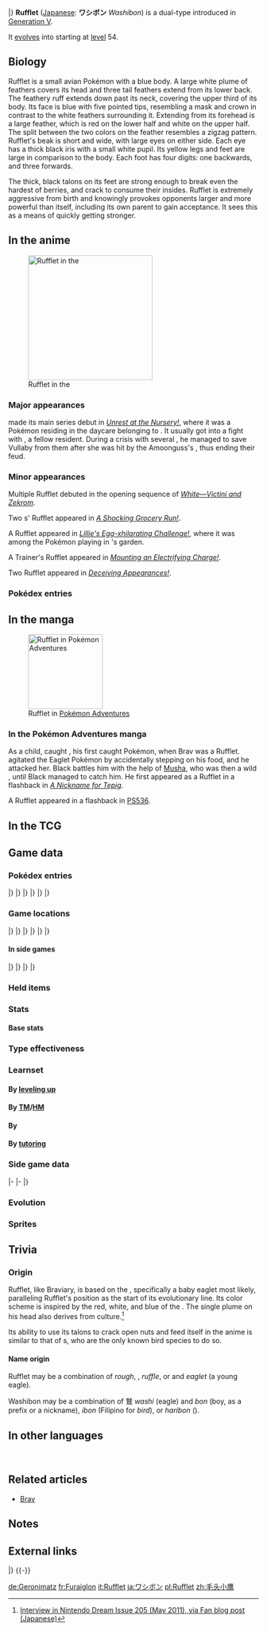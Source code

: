 {{PokémonPrevNext/Head|type=Normal|type2=Flying}}
{{PokémonPrevNext/Pokémon|type=Normal|prevnum=626|prev=Bouffalant|nextnum=628|next=Braviary|roundleft=tl|roundright=tr}}
{{PokémonPrevNext/Disambig|species=Rufflet}}
|}
{{Pokémon Infobox
|name=Rufflet
|jname=ワシボン
|tmname=Washibon
|category=Eaglet
|type1=Normal
|type2=Flying
|abilitylayout=2
|ability1=Keen Eye
|ability2=Sheer Force
|abilityd=Hustle
|ndex=627
|udex=133
|u2dex=109
|adex=075
|height-ftin=1'08"
|height-m=0.5
|weight-lbs=23.1
|weight-kg=10.5
|egggroupn=1
|egggroup1=Flying
|eggcycles=20
|expyield=70
|lv100exp=1,250,000
|gendercode=0
|color=White
|evtotal=1
|evat=1
|catchrate=190
|body=09
|pokefordex=rufflet
|generation=5
|friendship=70
}}
'''Rufflet''' ([[List of Japanese Pokémon names|Japanese]]: '''ワシボン''' ''Washibon'') is a dual-type {{2t|Normal|Flying}} {{OBP|Pokémon|species}} introduced in [[Generation V]].

It [[Evolution|evolves]] into {{p|Braviary}} starting at [[level]] 54.

==Biology==
Rufflet is a small avian Pokémon with a blue body. A large white plume of feathers covers its head and three tail feathers extend from its lower back. The feathery ruff extends down past its neck, covering the upper third of its body. Its face is blue with five pointed tips, resembling a mask and crown in contrast to the white feathers surrounding it. Extending from its forehead is a large feather, which is red on the lower half and white on the upper half. The split between the two colors on the feather resembles a zigzag pattern. Rufflet's beak is short and wide, with large eyes on either side. Each eye has a thick black iris with a small white pupil. Its yellow legs and feet are large in comparison to the body. Each foot has four digits: one backwards, and three forwards. 

The thick, black talons on its feet are strong enough to break even the hardest of berries, and crack {{p|Shellder}} to consume their insides. Rufflet is extremely aggressive from birth and knowingly provokes opponents larger and more powerful than itself, including its own parent to gain acceptance. It sees this as a means of quickly getting stronger.

==In the anime==
[[File:Rufflet anime.png|thumb|left|250px|Rufflet in the {{pkmn|anime}}]]
===Major appearances===
{{DL|Layla (BW095)|Rufflet}} made its main series debut in ''[[BW095|Unrest at the Nursery!]]'', where it was a Pokémon residing in the daycare belonging to {{OBP|Layla|BW095}}. It usually got into a fight with {{p|Vullaby}}, a fellow resident. During a crisis with several {{p|Amoonguss}}, he managed to save Vullaby from them after she was hit by the Amoonguss's {{m|Sludge Bomb}}, thus ending their feud.

===Minor appearances===
Multiple Rufflet debuted in the opening sequence of ''[[M14|White—Victini and Zekrom]]''.

Two {{pkmn|Trainer}}s' Rufflet appeared in ''[[SM006|A Shocking Grocery Run!]]''.

A Rufflet appeared in ''[[SM008|Lillie's Egg-xhilarating Challenge!]]'', where it was among the Pokémon playing in {{an|Lillie}}'s garden.

A Trainer's Rufflet appeared in ''[[SM041|Mounting an Electrifying Charge!]]''.

Two Rufflet appeared in ''[[SM046|Deceiving Appearances!]]''.

===Pokédex entries===
{{Animedexheader|Unova}}
{{Animedexbody|BW095|Rufflet|Ash's Pokédex|Rufflet, the Eaglet Pokémon. Rufflet's talons are powerful. Able to crack open even the toughest Berries. It often challenges stronger opponents to battle.}}
{{Animedexfooter/Pokémon|''Best Wishes''|Unova}}

==In the manga==
[[File:Black Brav Rufflet.png|150px|thumb|Rufflet in [[Pokémon Adventures]]]]
===In the Pokémon Adventures manga===
{{main|Brav}}
As a child, {{adv|Black}} caught {{DL|Black (Adventures)|Brav}}, his first caught Pokémon, when Brav was a Rufflet. {{adv|Bianca}} agitated the Eaglet Pokémon by accidentally stepping on his food, and he attacked her. Black battles him with the help of [[Musha]], who was then a wild {{p|Munna}}, until Black managed to catch him. He first appeared as a Rufflet in a flashback in ''[[PS463|A Nickname for Tepig]]''.

A Rufflet appeared in a flashback in [[PS536]].

==In the TCG==
{{main|Rufflet (TCG)}}

==Game data==

===Pokédex entries===
{{Dex/Header|type=Normal|type2=Flying}}
{{Dex/NA|gen=V}}
{{Dex/Gen|gen=V}}
{{Dex/Entry1|v=Black|t=FFF|entry=They crush berries with their talons. They bravely stand up to any opponent, no matter how strong it is.}}
{{Dex/Entry1|v=White|entry=They will challenge anything, even strong opponents, without fear. Their frequent fights help them become stronger.}}
{{Dex/Entry2|v=Black 2|v2=White 2|t=FFF|entry=It stands up to massive opponents, not out of courage, but out of recklessness. But that is how it gets stronger.}}
|}
|}
{{Dex/Gen|gen=VI}}
{{Dex/Entry1|v=X|t=FFF|entry=They crush berries with their talons. They bravely stand up to any opponent, no matter how strong it is.}}
{{Dex/Entry1|v=Y|entry=They will challenge anything, even strong opponents, without fear. Their frequent fights help them become stronger.}}
{{Dex/Entry1|v=Omega Ruby|t=FFF|entry=They crush berries with their talons. They bravely stand up to any opponent, no matter how strong it is.}}
{{Dex/Entry1|v=Alpha Sapphire|t=FFF|entry=They will challenge anything, even strong opponents, without fear. Their frequent fights help them become stronger.}}
|}
|}
{{Dex/Gen|gen=VII}}
{{Dex/Entry1|v=Sun|entry=They pick fights indiscriminately. They grow stronger and more powerful each time they faint or are injured.}}
{{Dex/Entry1|v=Moon|entry=With its sharp claws, this Pokémon pierces its prey, and then it pecks at them. Although it also consumes berries, it's a carnivore at heart.}}
{{Dex/Entry1|v=Ultra Sun|entry=With its powerful legs and sturdy claws, it can crack even the hard shells of Shellder and pluck out their insides.}}
{{Dex/Entry1|v=Ultra Moon|entry=Known as a natural-born warrior, soon after its hatching, it will challenge its parent to a fight in order to gain their acceptance.}}
|}
|}
{{Dex/Footer}}

===Game locations===
{{Availability/Header|type=Normal|type2=Flying}}
{{Availability/NA|gen=V}}
{{Availability/Gen|gen=V}}
{{Availability/Entry1/None|1|v=Black}}
{{Availability/Entry1|1|v=White|area=[[Route]]s {{rtn|10|Unova}} and {{rtn|11|Unova}}, {{OBP|Victory Road|Black and White}}, [[Village Bridge]]}}
{{Availability/Entry1/None|1|v=Black 2}}
{{Availability/Entry1|1|v=White 2|area={{rt|23|Unova}}}}
|}
|}
{{Availability/Gen|gen=VI}}
{{Availability/Entry2|v=X|v2=Y|t=fff|area=[[Friend Safari]] ([[Friend Safari#Flying-type Safari|Flying]])}}
{{Availability/Entry2|v=Omega Ruby|t=FFF|v2=Alpha Sapphire|t2=fff|area=[[Mirage Mountains|Mirage Mountain]] (north of [[Lilycove City]])}}
|}
|}
{{Availability/Gen|gen=VII}}
{{Availability/Entry1|1|v=Sun|area={{rt|3|Alola}}, [[Poké Pelago]]}}
{{Availability/Entry1/None|1|v=Moon}}
{{Availability/Entry1|1|v=Ultra Sun|area={{rt|3|Alola}}}}
{{Availability/Entry1/None|1|v=Ultra Moon}}
|}
|}
{{Availability/Footer}}

====In side games====
{{Availability/Header|type=Normal|type2=Flying}}
{{Availability/NA|gen=V}}
{{Availability/Gen|gen=V}}
{{Availability/Entry1|1|v=Rumble Blast|color={{fire color}}|area=Canyon: [[Rugged Flats]]}}
{{Availability/Entry1|1|v=Conquest|color={{silver color}}|area=[[Avia]]}}
{{Availability/Entry1|1|v=MD GTI|link=Pokémon Mystery Dungeon: Gates to Infinity|color={{silver color}}|area=[[Dreamy Island]] (1F-25F), [[Moonlit Forest]] (Mapless Street), [[Rusty Mountain]] (1F-24F), [[Jaws of the Abyss]] (Golden Chamber), [[Smoking Mountain]] (Golden Chamber), [[Slumbering Cave]] (B1-B99), [[Path of No Return]] (B1-B99), [[Scalchop Beach]] (1F-14F), [[Ultimate Wilds]] (B9), Magnagate dungeons}}
{{Availability/Entry1|1|v=Rumble U|color={{fire color}}|area=[[Secret Warehouse#Walking a Thin Line|Secret Warehouse: Walking a Thin Line]]}}
|}
|}
{{Availability/Gen|gen=VI}}
{{Availability/Entry1|1|v=Battle Trozei|color={{defense color}}|area=[[Safari Jungle#Saturday Stage 2|Safari Jungle: Stage 2]]{{dotw|Sa}}}}
{{Availability/Entry1|1|v=Shuffle|color={{beauty color}}|area=[[Wacky Workshop|Wacky Workshop: Stage 171]]<br>[[Marron Trail|Marron Trail: Stage 682]]}}
{{Availability/Entry1|1|v=Rumble World|color={{fire color}}|area=[[Dark Land#Boundless Prairie|Dark Land: Boundless Prairie]] <small>(All Areas)</small>}}
|}
|}
{{Availability/Footer}}

===Held items===

===Stats===
====Base stats====
{{BaseStats
|type=Normal
|type2=Flying
|HP=70
|Attack=83
|Defense=50
|SpAtk=37
|SpDef=50
|Speed=60}}

===Type effectiveness===
{{TypeEffectiveness|
type1=Normal
|type2=Flying
|Normal=  100
|Fighting=100
|Flying=  100
|Poison=  100
|Ground=    0
|Rock=    200
|Bug=      50
|Ghost=     0
|Steel=   100
|Fire=    100
|Water=   100
|Grass=    50
|Electric=200
|Psychic= 100
|Ice=     200
|Dragon=  100
|Dark=    100
|Fairy = 100
|notes=yes
|flying=yes
|newground=1
|normal=yes
|newghost=1}}

===Learnset===
====By [[Level|leveling up]]====
{{learnlist/levelh/7|Rufflet|Normal|Flying|5}}
{{learnlist/level7|1|Peck|Flying|Physical|35|100|35||'''}}
{{learnlist/level7|1|Leer|Normal|Status|&mdash;|100|30}}
{{learnlist/level7|5|Fury Attack|Normal|Physical|15|85|20||'''}}
{{learnlist/level7|10|Wing Attack|Flying|Physical|60|100|35||'''}}
{{learnlist/level7|14|Hone Claws|Dark|Status|&mdash;|&mdash;|15}}
{{learnlist/level7|19|Scary Face|Normal|Status|&mdash;|100|10}}
{{learnlist/level7|23|Aerial Ace|Flying|Physical|60|&mdash;|20||'''}}
{{learnlist/level7|28|Slash|Normal|Physical|70|100|20||'''}}
{{learnlist/level7|32|Defog|Flying|Status|&mdash;|&mdash;|15}}
{{learnlist/level7|37|Tailwind|Flying|Status|&mdash;|&mdash;|15}}
{{learnlist/level7|41|Air Slash|Flying|Special|75|95|15||'''}}
{{learnlist/level7|46|Crush Claw|Normal|Physical|75|95|10||'''}}
{{learnlist/level7|50|Sky Drop|Flying|Physical|60|100|10||'''}}
{{learnlist/level7|55|Whirlwind|Normal|Status|&mdash;|&mdash;|20}}
{{learnlist/level7|59|Brave Bird|Flying|Physical|120|100|15||'''}}
{{learnlist/level7|64|Thrash|Normal|Physical|120|100|10||'''}}
{{learnlist/levelf/7|Rufflet|Normal|Flying|5}}

====By [[TM]]/[[HM]]====
{{learnlist/tmh/7|Rufflet|Normal|Flying|5}}
{{learnlist/tm7|TM01|Work Up|Normal|Status|&mdash;|&mdash;|30}}
{{learnlist/tm7|TM06|Toxic|Poison|Status|&mdash;|90|10}}
{{learnlist/tm7|TM08|Bulk Up|Fighting|Status|&mdash;|&mdash;|20}}
{{learnlist/tm7|TM10|Hidden Power|Normal|Special|60|100|15}}
{{learnlist/tm7|TM11|Sunny Day|Fire|Status|&mdash;|&mdash;|5}}
{{learnlist/tm7|TM17|Protect|Normal|Status|&mdash;|&mdash;|10}}
{{learnlist/tm7|TM18|Rain Dance|Water|Status|&mdash;|&mdash;|5}}
{{learnlist/tm7|TM19|Roost|Flying|Status|&mdash;|&mdash;|10}}
{{learnlist/tm7|TM21|Frustration|Normal|Physical|&mdash;|100|20||'''}}
{{learnlist/tm7|TM27|Return|Normal|Physical|&mdash;|100|20||'''}}
{{learnlist/tm7|TM32|Double Team|Normal|Status|&mdash;|&mdash;|15}}
{{learnlist/tm7|TM39|Rock Tomb|Rock|Physical|60|95|15}}
{{learnlist/tm7|TM40|Aerial Ace|Flying|Physical|60|&mdash;|20||'''}}
{{learnlist/tm7|TM42|Facade|Normal|Physical|70|100|20||'''}}
{{learnlist/tm7|TM44|Rest|Psychic|Status|&mdash;|&mdash;|10}}
{{learnlist/tm7|TM45|Attract|Normal|Status|&mdash;|100|15}}
{{learnlist/tm7|TM48|Round|Normal|Special|60|100|15||'''}}
{{learnlist/tm7|TM51|Steel Wing|Steel|Physical|70|90|25}}
{{learnlist/tm7|TM58|Sky Drop|Flying|Physical|60|100|10||'''}}
{{learnlist/tm7|TM65|Shadow Claw|Ghost|Physical|70|100|15}}
{{learnlist/tm7|TM76|Fly|Flying|Physical|90|95|15||'''}}
{{learnlist/tm7|TM80|Rock Slide|Rock|Physical|75|90|10}}
{{learnlist/tm7|TM87|Swagger|Normal|Status|&mdash;|85|15}}
{{learnlist/tm7|TM88|Sleep Talk|Normal|Status|&mdash;|&mdash;|10}}
{{learnlist/tm7|TM89|U-turn|Bug|Physical|70|100|20}}
{{learnlist/tm7|TM90|Substitute|Normal|Status|&mdash;|&mdash;|10}}
{{learnlist/tm7|TM100|Confide|Normal|Status|&mdash;|&mdash;|20}}
{{learnlist/tmf/7|Rufflet|Normal|Flying|5}}

====By {{pkmn|breeding}}====
{{learnlist/breedh/7|Rufflet|Normal|Flying|5}}
{{learnlist/breed7null}}
{{learnlist/breedf/7|Rufflet|Normal|Flying|5}}

====By [[Move Tutor|tutoring]]====
{{learnlist/tutorh/7|Rufflet|Normal|Flying|5}}
{{learnlist/tutor7|Defog|Flying|Status|—|—|15|||no|yes}}
{{learnlist/tutor7|Heat Wave|Fire|Special|95|90|10|||no|yes}}
{{learnlist/tutor7|Snore|Normal|Special|50|100|15||'''|no|yes}}
{{learnlist/tutor7|Superpower|Fighting|Physical|120|100|5|||no|yes}}
{{learnlist/tutor7|Tailwind|Flying|Status|—|—|15|||no|yes}}
{{learnlist/tutorf/7|Rufflet|Normal|Flying|5}}

===Side game data===
{{Spindata/Head|type=Normal|type2=Flying}}
{{Spindata/RumbleBlast|col=6|type=Normal
|att=3
|def=2
|speed=3
}}
|-
{{Spindata/Conquest|col=6|type=Normal|ndex=627
|HP=3
|atk=3
|spd=2
|def=2
|range=4
|move=Wing Attack
|ability1=Keen Eye
|ability2=Pride
|ability3=Celebrate
|evo=Evolves into {{p|Braviary}} when its Attack is 119 or higher
|link={{DL|List of Pokémon Conquest characters|Haruyuki}}, '''[[Masamune]]''', {{DL|List of Pokémon Conquest characters|Munetoki}}, and {{DL|List of Pokémon Conquest characters|Naoshige}}
}}
|-
{{Spindata/Battle Trozei|col=3|type=Normal|ndex=627|bttype=Flying
|power=1
}}
{{Spindata/Shuffle|col=3|type=Normal|ndex=627|stype=Flying|num=213
|min=50
|max=120
|raisemaxlevel=15
|skill=Flap
|skilldesc=Delays your opponent's disruptions.
|swapper=Final Effort
}}
|}

===Evolution===
{{evobox-2
|type1=Normal
|type2=Flying
|no1=627
|name1=Rufflet
|type1-1=Normal
|type2-1=Flying
|evo1={{bag|Rare Candy}}<br>{{color2|000|Level|Level 54}}
|no2=628
|name2=Braviary
|type1-2=Normal
|type2-2=Flying}}

===Sprites===
{{Spritebox/Header|type=Normal|type2=Flying}}
{{Spritebox/NA|gen=V}}
{{Spritebox/5|ndex=627}}
{{Spritebox/6|ndex=627}}
{{Spritebox/7|ndex=627}}
{{Spritebox/Footer|627|Rufflet}}

==Trivia==

===Origin===
Rufflet, like Braviary, is based on the {{wp|bald eagle}}, specifically a baby eaglet most likely, paralleling Rufflet's position as the start of its evolutionary line. Its color scheme is inspired by the red, white, and blue of the {{wp|flag of the United States}}. The single plume on his head also derives from {{wp|Native American}} culture.<ref>[http://web.archive.org/web/20110402003550/http://shellspider.blog101.fc2.com/blog-entry-562.html Interview in Nintendo Dream Issue 205 (May 2011), via Fan blog post (Japanese)]</ref>

Its ability to use its talons to crack open nuts and feed itself in the anime is similar to that of {{wp|parrot}}s, who are the only known bird species to do so.

====Name origin====
Rufflet may be a combination of ''rough'', ''{{wp|Ruff (clothing)|ruff}}'', ''ruffle'', or ''{{wp|Ruff}}'' and ''eaglet'' (a young eagle).

Washibon may be a combination of 鷲 ''washi'' (eagle) and {{tt|坊|ぼん}} ''bon'' (boy, as a prefix or a nickname), ''ibon'' (Filipino for ''bird''), or ''haribon'' ({{wp|Philippine Eagle}}).

==In other languages==
{{Other languages|type=Normal|type2=Flying
|ja=ワシボン ''Washibon''|jameaning=From {{tt|鷲 ''washi''|eagle}} and {{tt|''ibon''|Filipino for bird}}; possibly in reference to the {{wp|Philippine Eagle|{{tt|''haribon''|Philippine Eagle}}}}
|fr=Furaiglon|frmeaning=From ''fury'' or ''fur'' and ''{{tt|aiglon|eaglet}}''
|es=Rufflet|esmeaning=Same as English name
|de=Geronimatz|demeaning=From ''{{wp|Geronimo}}'' and ''{{tt|Piepmatz|little bird}}''
|it=Rufflet|itmeaning=Same as English name
|ko=수리둥보 ''Suridungbo''|komeaning=From {{tt|독수리 ''doksuri''|eagle}}, {{tt|둥지 ''dungji''|nest}}, and possibly {{tt|''ibon''|Filipino for bird}}
|zh_cmn=毛頭小鷹 / 毛头小鹰 ''Máotóuxiǎoyīng''|zh_cmnmeaning=Literally "Feather-headed eaglet"
|ru=Раффлет ''Rafflet''|rumeaning=Transcription of English name
}}

<br clear="left">

==Related articles==
* [[Brav]]

==Notes==
<references />

==External links==
{{PokémonPrevNext/Head|type=Normal|type2=Flying}}
{{PokémonPrevNext/Pokémon|type=Normal|prevnum=626|prev=Bouffalant|nextnum=628|next=Braviary}}
|}
{{-}}
{{Project Pokédex notice}}

[[de:Geronimatz]]
[[fr:Furaiglon]]
[[it:Rufflet]]
[[ja:ワシボン]]
[[pl:Rufflet]]
[[zh:毛头小鹰]]